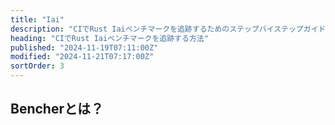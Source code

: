 ```yaml
---
title: "Iai"
description: "CIでRust Iaiベンチマークを追跡するためのステップバイステップガイド"
heading: "CIでRust Iaiベンチマークを追跡する方法"
published: "2024-11-19T07:11:00Z"
modified: "2024-11-21T07:17:00Z"
sortOrder: 3
---
```



<Intro
  text="Iaiを使用してRustコードをベンチマークする方法"
  url="/ja/learn/benchmarking/rust/iai/"
  name="Iai"
/>

## Bencherとは？

<BencherIntro />

<Steps
  adapter="rust_iai"
  url="/ja/docs/explanation/adapters/#-rust-iai"
/>

<RustIai />

<br />

<CallToAction lang={Language.ja} />
